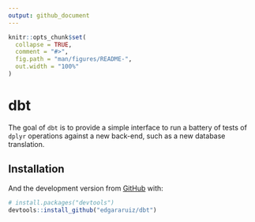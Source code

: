 ```yaml
---
output: github_document
---
```


<!-- README.md is generated from README.Rmd. Please edit that file -->

```r
knitr::opts_chunk$set(
  collapse = TRUE,
  comment = "#>",
  fig.path = "man/figures/README-",
  out.width = "100%"
)
```

# dbt

<!-- badges: start -->
<!-- badges: end -->

The goal of `dbt` is to provide a simple interface to run a battery of tests of `dplyr` operations against a new back-end, such as a new database translation.  

## Installation


And the development version from [GitHub](https://github.com/) with:

``` r
# install.packages("devtools")
devtools::install_github("edgararuiz/dbt")
```

